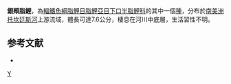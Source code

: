 {{Speciesbox 
| color = pink
| taxon = Apareiodon argenteus
| status = NE
| status_system = IUCN3.1
| authority =  [[Pavanelli|Pavanelli]] & [[Britski|Britski]], 2003
| synonyms = 
}}
'''銀頰脂鯉'''，為[[輻鰭魚綱|輻鰭魚綱]][[脂鯉目|脂鯉目]][[脂鯉亞目|脂鯉亞目]][[下口半脂鯉科|下口半脂鯉科]]的其中一個[[種|種]]，分布於[[南美洲|南美洲]][[托坎廷斯河|托坎廷斯河]]上游流域，體長可達7.6公分，棲息在河川中底層，生活習性不明。

==参考文献==
{{refbegin}}
*{{FishBase_species|genus=Apareiodon|species=argenteus|year=2013|month=8}}
{{refend}}
{{Taxonbar|from=Q2838861}}

[[Category:頰脂鯉屬|Y]]


{{魚類小作品}}